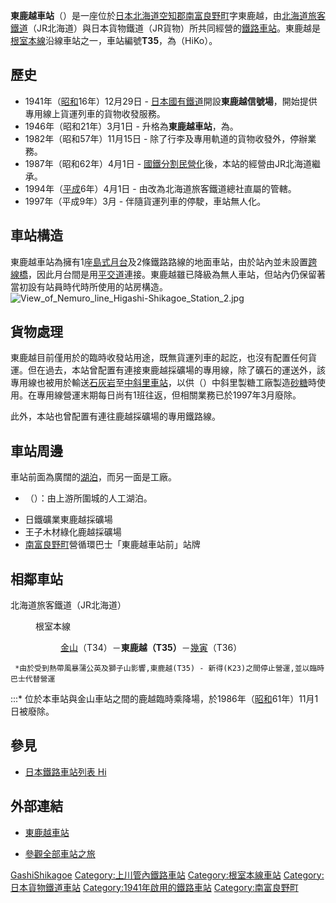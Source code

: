 {{noteTA
|T=zh-tw:東鹿越車站;zh-hk:東鹿越站;
|1=zh-tw:東鹿越車站;zh-hk:東鹿越站;
|2=zh-tw:金山車站;zh-hk:金山站;
|3=zh-tw:幾寅車站;zh-hk:幾寅站;
|4=zh-tw:中斜里車站;zh-hk:中斜里站;
|5=zh-tw:號誌站;zh-cn:信号场;
}}
{{日本車站資訊
|公司色 = #2cb431
|文字色 = 
|站名 = 東鹿越車站
|圖片 = Higashi-Shikagoe Station building 2021.jpg
|pxl = 240px
|圖片說明 = 车站大楼（2021年9月）
|日文原名 = 東鹿越
|平假名 = ひがししかごえ
|羅馬拼音 = Higashi-Shikagoe
|副站名 = 
|前一站 = T34 [[金山車站_(北海道)|金山]]
|前一站距離 = 13.2
|後一站距離 = 4.0
|後一站 = [[幾寅車站|幾寅]] T36
|電報略號 = ヒコ
|車站編號 = {{車站編號c|pink|T35}}
|停站路線數 = 
|所屬公司 = [[File:JR_logo_(hokkaido).svg|23px]][[北海道旅客鐵道|北海道旅客鐵道]]（JR北海道）<br />[[File:JR_logo_(freight).svg|23px]][[日本貨物鐵道|日本貨物鐵道]]（JR貨物）*
|所屬路線 = {{color|#f6989d|■}}[[根室本線|根室本線]]
|距離 = 94.8
|起點站 = [[瀧川車站|瀧川]]
|所在地 = [[北海道|北海道]][[空知郡|空知郡]][[南富良野町|南富良野町]]字東鹿越
|車站構造 = 地面車站
|月台配置 = 1面2線
|啟用年月日 = 1941年（[[昭和|昭和]]16年）12月29日
|廢站年月日 = 
|乘客人數 = 14
|上下車人次 = 
|統計年度 = 2012年
|轉車 = 
|備註 = 無人車站
|全寬備註 = * 貨物列車的行駛為休止狀態。
}}

'''東鹿越車站'''（{{jpn|j=東鹿越駅|hg=ひがししかごええき|rm=Higashi-shikagoe eki|f=y}}）是一座位於[[日本|日本]][[北海道|北海道]][[空知郡|空知郡]][[南富良野町|南富良野町]]字東鹿越，由[[北海道旅客鐵道|北海道旅客鐵道]]（JR北海道）與日本貨物鐵道（JR貨物）所共同經營的[[鐵路車站|鐵路車站]]。東鹿越是[[根室本線|根室本線]]沿線車站之一，車站編號'''T35'''，{{link-ja|電報略號|電報略号 (鉄道)}}為'''{{lang|ja|ヒコ}}'''（HiKo）。

== 歷史 ==
* 1941年（[[昭和|昭和]]16年）12月29日 - [[日本國有鐵道|日本國有鐵道]]開設'''東鹿越信號場'''，開始提供專用線上貨運列車的貨物收發服務。
* 1946年（昭和21年）3月1日 - 升格為'''東鹿越車站'''，為{{link-ja|一般車站|日本の鉄道駅#一般駅}}。
* 1982年（昭和57年）11月15日 - 除了行李及專用軌道的貨物收發外，停辦{{link-ja|車攜貨運|車扱貨物}}業務。
* 1987年（昭和62年）4月1日 - [[國鐵分割民營化|國鐵分割民營化]]後，本站的經營由JR北海道繼承。
* 1994年（[[平成|平成]]6年）4月1日 - 由{{link-ja|北海道旅客鐵道釧路分社|北海道旅客鉄道釧路支社}}改為北海道旅客鐵道總社直屬的{{link-ja|北海道旅客鐵道鐵道事業本部|北海道旅客鉄道鉄道事業本部|鐵道事業本部}}管轄。
* 1997年（平成9年）3月 - 伴隨貨運列車的停駛，車站無人化。

== 車站構造 ==
東鹿越車站為擁有1座[[島式月台|島式月台]]及2條鐵路路線的地面車站，由於站內並未設置[[人行天橋|跨線橋]]，因此月台間是用[[平交道|平交道]]連接。東鹿越雖已降級為無人車站，但站內仍保留著當初設有站員時代時所使用的站房構造。
[[File:View_of_Nemuro_line_Higashi-Shikagoe_Station_2.jpg|thumb]]

== 貨物處理 ==
東鹿越目前僅用於{{link-ja|車攜貨運|車扱貨物}}的臨時收發站用途，既無貨運列車的起訖，也沒有配置任何貨運{{link-ja|專用鐵路線|専用鉄道|專用線}}。但在過去，本站曾配置有連接{{link-ja|日鐵礦業|日鉄鉱業}}東鹿越採礦場的專用線，除了礦石的運送外，該專用線也被用於輸送[[石灰岩|石灰岩]]至[[中斜里車站|中斜里車站]]，以供{{link-ja|北連農業協同組合聯合會|ホクレン農業協同組合連合会|北連}}（{{lang|ja|ホクレン農業協同組合連合会}}）中斜里製糖工廠製造[[食糖|砂糖]]時使用。在專用線營運末期每日尚有1班往返，但相關業務已於1997年3月廢除。

此外，本站也曾配置有連往{{link-ja|王子木材綠化|王子木材緑化}}鹿越採礦場的專用鐵路線。

== 車站周邊 ==
車站前面為廣闊的[[湖泊|湖泊]]，而另一面是工廠。
* {{link-ja|金山湖|金山ダム}}（{{lang|ja|かなやま湖}}）：由{{link-ja|空知川|空知川}}上游{{link-ja|金山水壩|金山ダム}}所圍城的人工湖泊。
* 日鐵礦業東鹿越採礦場
* 王子木材綠化鹿越採礦場
* [[南富良野町|南富良野町]]營循環巴士「東鹿越車站前」站牌

== 相鄰車站 ==
; 北海道旅客鐵道（JR北海道）
: {{color|#f6989d|■}}根室本線
:: [[金山站_(北海道)|金山]]（T34）－'''東鹿越（T35）'''－[[幾寅站|幾寅]]（T36）
  *由於受到熱帶風暴蒲公英及獅子山影響,東鹿越(T35) - 新得(K23)之間停止營運,並以臨時巴士代替營運
:::* 位於本車站與金山車站之間的鹿越臨時乘降場，於1986年（[[昭和|昭和]]61年）11月1日被廢除。

== 參見 ==
* [[日本鐵路車站列表_Hi|日本鐵路車站列表 Hi]]

== 外部連結 ==
* {{ja}}[http://www.mapion.co.jp/station/ST20465/ 東鹿越車站] {{Wayback|url=http://www.mapion.co.jp/station/ST20465/ |date=20160304065437 }}
* {{ja}}[http://www.tsuchibuta.com/jr-hokkaido/nemuroline/15higasisika/15higasisika.htm 參觀全部車站之旅] {{Wayback|url=http://www.tsuchibuta.com/jr-hokkaido/nemuroline/15higasisika/15higasisika.htm |date=20160828104435 }}

{{根室本線1}}

{{DEFAULTSORT:Higashi-Shikagoe}}
[[Category:日本鐵路車站_Hi|GashiShikagoe]]
[[Category:上川管內鐵路車站|Category:上川管內鐵路車站]]
[[Category:根室本線車站|Category:根室本線車站]]
[[Category:日本貨物鐵道車站|Category:日本貨物鐵道車站]]
[[Category:1941年啟用的鐵路車站|Category:1941年啟用的鐵路車站]]
[[Category:南富良野町|Category:南富良野町]]